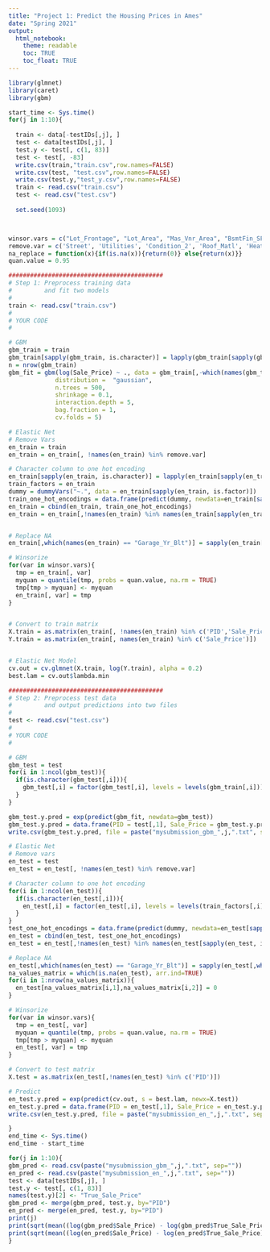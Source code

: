 ```yaml
---
title: "Project 1: Predict the Housing Prices in Ames"
date: "Spring 2021"
output:
  html_notebook:
    theme: readable
    toc: TRUE
    toc_float: TRUE
---
```




```r
library(glmnet)
library(caret)
library(gbm)

start_time <- Sys.time()
for(j in 1:10){
  
  train <- data[-testIDs[,j], ]
  test <- data[testIDs[,j], ]
  test.y <- test[, c(1, 83)]
  test <- test[, -83]
  write.csv(train,"train.csv",row.names=FALSE)
  write.csv(test, "test.csv",row.names=FALSE)
  write.csv(test.y,"test_y.csv",row.names=FALSE)
  train <- read.csv("train.csv")
  test <- read.csv("test.csv")
  
  set.seed(1093)



winsor.vars = c("Lot_Frontage", "Lot_Area", "Mas_Vnr_Area", "BsmtFin_SF_2", "Bsmt_Unf_SF", "Total_Bsmt_SF", "Second_Flr_SF", 'First_Flr_SF', "Gr_Liv_Area", "Garage_Area", "Wood_Deck_SF", "Open_Porch_SF", "Enclosed_Porch", "Three_season_porch", "Screen_Porch", "Misc_Val")
remove.var = c('Street', 'Utilities', 'Condition_2', 'Roof_Matl', 'Heating', 'Pool_QC', 'Misc_Feature', 'Low_Qual_Fin_SF', 'Pool_Area', 'Longitude','Latitude')
na_replace = function(x){if(is.na(x)){return(0)} else{return(x)}}
quan.value = 0.95

###########################################
# Step 1: Preprocess training data
#         and fit two models
#
train <- read.csv("train.csv")
#
# YOUR CODE
# 

# GBM
gbm_train = train
gbm_train[sapply(gbm_train, is.character)] = lapply(gbm_train[sapply(gbm_train, is.character)], as.factor)
n = nrow(gbm_train)
gbm_fit = gbm(log(Sale_Price) ~ ., data = gbm_train[,-which(names(gbm_train) == "PID" )],
             distribution =  "gaussian",
             n.trees = 500,
             shrinkage = 0.1,
             interaction.depth = 5,
             bag.fraction = 1,
             cv.folds = 5)

# Elastic Net
# Remove Vars
en_train = train
en_train = en_train[, !names(en_train) %in% remove.var]

# Character column to one hot encoding
en_train[sapply(en_train, is.character)] = lapply(en_train[sapply(en_train, is.character)], as.factor)
train_factors = en_train
dummy = dummyVars("~.", data = en_train[sapply(en_train, is.factor)])
train_one_hot_encodings = data.frame(predict(dummy, newdata=en_train[sapply(en_train, is.factor)]))
en_train = cbind(en_train, train_one_hot_encodings)
en_train = en_train[,!names(en_train) %in% names(en_train[sapply(en_train, is.factor)])]


# Replace NA
en_train[,which(names(en_train) == "Garage_Yr_Blt")] = sapply(en_train[,which(names(en_train) == "Garage_Yr_Blt")],na_replace)

# Winsorize
for(var in winsor.vars){
  tmp = en_train[, var]
  myquan = quantile(tmp, probs = quan.value, na.rm = TRUE)
  tmp[tmp > myquan] <- myquan
  en_train[, var] = tmp
}


# Convert to train matrix
X.train = as.matrix(en_train[, !names(en_train) %in% c('PID','Sale_Price')])
Y.train = as.matrix(en_train[, names(en_train) %in% c('Sale_Price')])


# Elastic Net Model
cv.out = cv.glmnet(X.train, log(Y.train), alpha = 0.2)
best.lam = cv.out$lambda.min

###########################################
# Step 2: Preprocess test data
#         and output predictions into two files
#
test <- read.csv("test.csv")
#
# YOUR CODE
# 

# GBM
gbm_test = test
for(i in 1:ncol(gbm_test)){
  if(is.character(gbm_test[,i])){
    gbm_test[,i] = factor(gbm_test[,i], levels = levels(gbm_train[,i]))
  }
}

gbm_test.y.pred = exp(predict(gbm_fit, newdata=gbm_test))
gbm_test.y.pred = data.frame(PID = test[,1], Sale_Price = gbm_test.y.pred)
write.csv(gbm_test.y.pred, file = paste("mysubmission_gbm_",j,".txt", sep=""),  quote= FALSE, row.names = FALSE)

# Elastic Net
# Remove vars
en_test = test
en_test = en_test[, !names(en_test) %in% remove.var]

# Character column to one hot encoding
for(i in 1:ncol(en_test)){
  if(is.character(en_test[,i])){
    en_test[,i] = factor(en_test[,i], levels = levels(train_factors[,i]))
  }
}
test_one_hot_encodings = data.frame(predict(dummy, newdata=en_test[sapply(en_test, is.factor)]))
en_test = cbind(en_test, test_one_hot_encodings)
en_test = en_test[,!names(en_test) %in% names(en_test[sapply(en_test, is.factor)])]

# Replace NA 
en_test[,which(names(en_test) == "Garage_Yr_Blt")] = sapply(en_test[,which(names(en_test) == "Garage_Yr_Blt")],na_replace)
na_values_matrix = which(is.na(en_test), arr.ind=TRUE)
for(i in 1:nrow(na_values_matrix)){
  en_test[na_values_matrix[i,1],na_values_matrix[i,2]] = 0
}

# Winsorize
for(var in winsor.vars){
  tmp = en_test[, var]
  myquan = quantile(tmp, probs = quan.value, na.rm = TRUE)
  tmp[tmp > myquan] <- myquan
  en_test[, var] = tmp
}

# Convert to test matrix
X.test = as.matrix(en_test[,!names(en_test) %in% c('PID')])

# Predict
en_test.y.pred = exp(predict(cv.out, s = best.lam, newx=X.test))
en_test.y.pred = data.frame(PID = en_test[,1], Sale_Price = en_test.y.pred[,1])
write.csv(en_test.y.pred, file = paste("mysubmission_en_",j,".txt", sep=""),  quote= FALSE, row.names = FALSE)

}
end_time <- Sys.time()
end_time - start_time
```

```r
for(j in 1:10){
gbm_pred <- read.csv(paste("mysubmission_gbm_",j,".txt", sep=""))
en_pred <- read.csv(paste("mysubmission_en_",j,".txt", sep=""))
test <- data[testIDs[,j], ]
test.y <- test[, c(1, 83)]
names(test.y)[2] <- "True_Sale_Price"
gbm_pred <- merge(gbm_pred, test.y, by="PID")
en_pred <- merge(en_pred, test.y, by="PID")
print(j)
print(sqrt(mean((log(gbm_pred$Sale_Price) - log(gbm_pred$True_Sale_Price))^2)))
print(sqrt(mean((log(en_pred$Sale_Price) - log(en_pred$True_Sale_Price))^2)))
}
```

